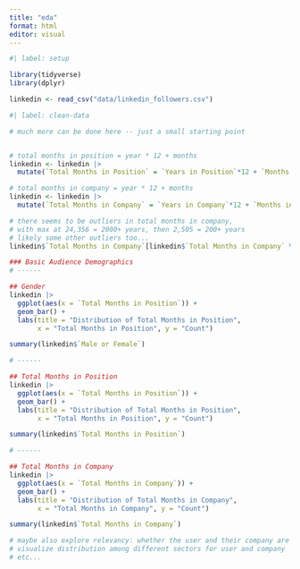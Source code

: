 ```yaml
---
title: "eda"
format: html
editor: visual
---
```


```r
#| label: setup

library(tidyverse)
library(dplyr)

linkedin <- read_csv("data/linkedin_followers.csv")
```

```r
#| label: clean-data

# much more can be done here -- just a small starting point


# total months in position = year * 12 + months
linkedin <- linkedin |>
  mutate(`Total Months in Position` = `Years in Position`*12 + `Months in Position`)

# total months in company = year * 12 + months
linkedin <- linkedin |>
  mutate(`Total Months in Company` = `Years in Company`*12 + `Months in Company`)

# there seems to be outliers in total months in company,
# with max at 24,356 = 2000+ years, then 2,505 = 200+ years
# likely some other outliers too...
linkedin$`Total Months in Company`[linkedin$`Total Months in Company` %in% c(24356, 2505)] <- NA

```

```r

### Basic Audience Demographics
# ------

## Gender
linkedin |>
  ggplot(aes(x = `Total Months in Position`)) +
  geom_bar() +
  labs(title = "Distribution of Total Months in Position",
       x = "Total Months in Position", y = "Count")

summary(linkedin$`Male or Female`)

# ------

## Total Months in Position
linkedin |>
  ggplot(aes(x = `Total Months in Position`)) +
  geom_bar() +
  labs(title = "Distribution of Total Months in Position",
       x = "Total Months in Position", y = "Count")

summary(linkedin$`Total Months in Position`)

# ------

## Total Months in Company
linkedin |>
  ggplot(aes(x = `Total Months in Company`)) +
  geom_bar() +
  labs(title = "Distribution of Total Months in Company",
       x = "Total Months in Company", y = "Count")

summary(linkedin$`Total Months in Company`)

```

```r

# maybe also explore relevancy: whether the user and their company are categorized as 'not relevant', i.e. how many are actually relevant?
# visualize distribution among different sectors for user and company
# etc...

```

